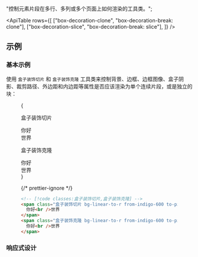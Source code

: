 
  "控制元素片段在多行、多列或多个页面上如何渲染的工具类。";

<ApiTable
  rows={[
    ["box-decoration-clone", "box-decoration-break: clone"],
    ["box-decoration-slice", "box-decoration-break: slice"],
  ]}
/>

## 示例

### 基本示例

使用 `盒子装饰切片` 和 `盒子装饰克隆` 工具类来控制背景、边框、边框图像、盒子阴影、裁剪路径、外边距和内边距等属性是否应该渲染为单个连续片段，或是独立的块：

<Figure>

<Example>
  {
    <div className="grid grid-cols-1 gap-10 px-10 font-mono font-bold sm:grid-cols-2">
      <div className="flex flex-col">
        <p className="mb-3 font-mono text-xs font-medium text-gray-500 dark:text-gray-400">盒子装饰切片</p>
        <div className="font-sans text-5xl leading-none font-extrabold tracking-tight">
          <span className="bg-linear-to-r from-indigo-600 to-pink-500 box-decoration-slice px-2 leading-[3.5rem] text-white">
            你好
            <br />
            世界
          </span>
        </div>
      </div>
      <div className="flex flex-col">
        <p className="mb-3 font-mono text-xs font-medium text-gray-500 dark:text-gray-400">盒子装饰克隆</p>
        <div className="font-sans text-5xl leading-none font-extrabold tracking-tight">
          <span className="bg-linear-to-r from-indigo-600 to-pink-500 box-decoration-clone px-2 leading-[3.5rem] text-white">
            你好
            <br />
            世界
          </span>
        </div>
      </div>
    </div>
  }
</Example>

{/* prettier-ignore */}
```html
<!-- [!code classes:盒子装饰切片,盒子装饰克隆] -->
<span class="盒子装饰切片 bg-linear-to-r from-indigo-600 to-pink-500 px-2 text-white ...">
  你好<br />世界
</span>
<span class="盒子装饰克隆 bg-linear-to-r from-indigo-600 to-pink-500 px-2 text-white ...">
  你好<br />世界
</span>
```

</Figure>

### 响应式设计

<ResponsiveDesign
  property="盒子装饰断裂"
  defaultClass="盒子装饰克隆"
  featuredClass="盒子装饰切片"
/>